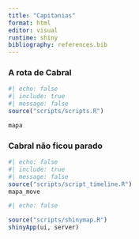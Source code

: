 ```yaml
---
title: "Capitanias"
format: html
editor: visual
runtime: shiny
bibliography: references.bib
---
```


### A rota de Cabral

```r
#| echo: false
#| include: true
#| message: false
source("scripts/scripts.R")

mapa

```

### Cabral não ficou parado

```r
#| echo: false
#| include: true
#| message: false
source("scripts/script_timeline.R")
mapa_move
```

```r
#| echo: false

source("scripts/shinymap.R")
shinyApp(ui, server)
```
